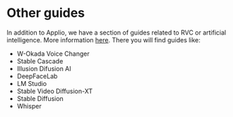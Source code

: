 # Other guides

In addition to Applio, we have a section of guides related to RVC or artificial intelligence. More information [here](https://applio.org/learn).
There you will find guides like:

- W-Okada Voice Changer
- Stable Cascade
- Illusion Difusion AI
- DeepFaceLab
- LM Studio
- Stable Video Diffusion-XT
- Stable Diffusion
- Whisper